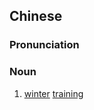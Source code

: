 {{also|冬训}}
==Chinese==
{{zh-forms|s=冬训}}

===Pronunciation===
{{zh-pron
|m=dōngxùn
|c=dung1 fan3
|cat=n
}}

===Noun===
{{zh-noun}}

# [[winter]] [[training]]